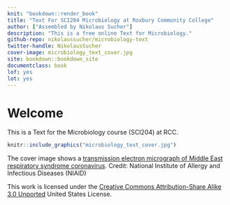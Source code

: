 ```yaml
---
knit: "bookdown::render_book"
title: "Text For SCI204 Microbiology at Roxbury Community College"
author: ["Assembled by Nikolaus Sucher"]
description: "This is a free online Text for Microbiology."
github-repo: nikolaussucher/microbiology-text
twitter-handle: NikolausSucher
cover-image: microbiology_text_cover.jpg
site: bookdown::bookdown_site
documentclass: book
lof: yes
lot: yes
---
```


# Welcome {-}

This is a Text for the Microbiology course (SCI204) at RCC.


```r
knitr::include_graphics("microbiology_text_cover.jpg")
```

The cover image shows a [transmission electron micrograph of Middle East respiratory syndrome coronavirus](https://www.flickr.com/photos/niaid/8717564410/in/gallery-40593169@N00-72157644541878393/). Credit: National Institute of Allergy and Infectious Diseases (NIAID)

This work is licensed under the [Creative Commons Attribution-Share Alike 3.0 Unported](https://creativecommons.org/licenses/by-sa/3.0/deed.en) United States License.
